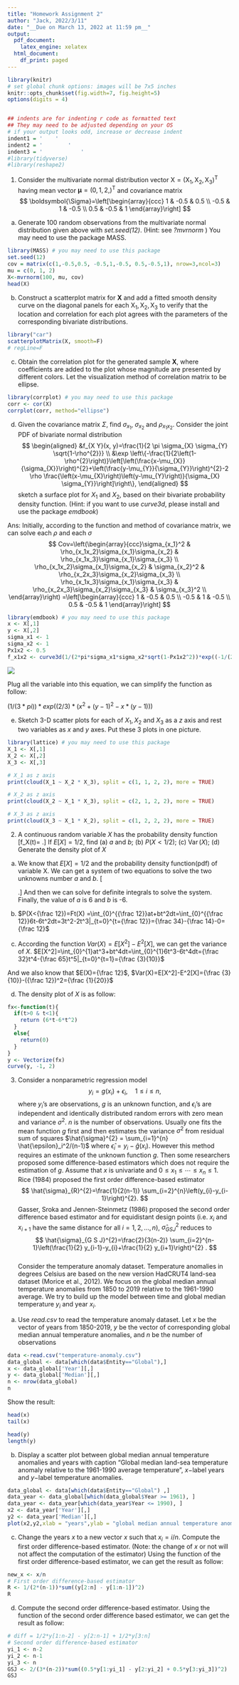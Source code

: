 ```yaml
---
title: "Homework Assignment 2"
author: "Jack, 2022/3/11"
date: "__Due on March 13, 2022 at 11:59 pm__"
output:
  pdf_document:
    latex_engine: xelatex
  html_document:
    df_print: paged
---
```



```r
library(knitr)
# set global chunk options: images will be 7x5 inches
knitr::opts_chunk$set(fig.width=7, fig.height=5)
options(digits = 4)


## indents are for indenting r code as formatted text
## They may need to be adjusted depending on your OS
# if your output looks odd, increase or decrease indent
indent1 = '    '
indent2 = '        '
indent3 = '            '
#library(tidyverse)
#library(reshape2)
```


1. Consider the multivariate normal distribution vector $\mathrm{X}=\left(\mathrm{X}_{1}, \mathrm{X}_{2}, \mathrm{X}_{3}\right)^{\mathrm{T}}$ having mean vector $\boldsymbol{\mu}=(0,1,2,)^{\mathrm{T}}$ and covariance matrix
$$
  \boldsymbol{\Sigma}=\left[\begin{array}{ccc}
                            1 & -0.5 & 0.5 \\
                            -0.5 & 1 & -0.5 \\
                            0.5 & -0.5 & 1
                            \end{array}\right]
$$
    
a) Generate 100 random observations from the multivariate normal distribution given above with _set.seed(12)_. (Hint: see _?mvrnorm_ ) You may need to use the package MASS.
```r
library(MASS) # you may need to use this package 
set.seed(12)
cov = matrix(c(1,-0.5,0.5, -0.5,1,-0.5, 0.5,-0.5,1), nrow=3,ncol=3)
mu = c(0, 1, 2)
X<-mvrnorm(100, mu, cov)
head(X)
```

b) Construct a scatterplot matrix for $\mathbf{X}$ and add a fitted smooth density curve on the diagonal panels for each $\mathrm{X}_{1}, \mathrm{X}_{2}, \mathrm{X}_{3}$ to verify that the location and correlation for each plot agrees with the parameters of the corresponding bivariate distributions.
```r
library("car")
scatterplotMatrix(X, smooth=F)
# regLine=F
```

c) Obtain the correlation plot for the generated sample $\mathbf{X}$, where coefficients are added to the plot whose magnitude are presented by different colors. Let the visualization method of correlation matrix to be ellipse.
```r
library(corrplot) # you may need to use this package 
corr <- cor(X)
corrplot(corr, method="ellipse")
```

    
d) Given the covariance matrix $\Sigma$, find $\sigma_{x_1}$, $\sigma_{x_2}$ and $\rho_{x_1x_2}$. Consider the joint PDF of bivariate normal distribution
$$
  \begin{aligned}
&f_{X Y}(x, y)=\frac{1}{2 \pi \sigma_{X} \sigma_{Y} \sqrt{1-\rho^{2}}} \\
&\exp \left\{-\frac{1}{2\left(1-\rho^{2}\right)}\left[\left(\frac{x-\mu_{X}}{\sigma_{X}}\right)^{2}+\left(\frac{y-\mu_{Y}}{\sigma_{Y}}\right)^{2}-2 \rho \frac{\left(x-\mu_{X}\right)\left(y-\mu_{Y}\right)}{\sigma_{X} \sigma_{Y}}\right]\right\},
\end{aligned}
$$
sketch a surface plot for $X_{1}$ and  $X_{2}$, based on their bivariate probability density function. (Hint: if you want to use _curve3d_, please install and use the package _emdbook_)

Ans: Initially, according to the function and method of covariance matrix, we can solve each $\rho_{}$ and each $\sigma_{}$
$$
Cov=\left(\begin{array}{ccc}\sigma_{x_1}^2 & \rho_{x_1x_2}\sigma_{x_1}\sigma_{x_2} & \rho_{x_1x_3}\sigma_{x_1}\sigma_{x_3} \\
                             \rho_{x_1x_2}\sigma_{x_1}\sigma_{x_2} & \sigma_{x_2}^2 & \rho_{x_2x_3}\sigma_{x_2}\sigma_{x_3} \\
                             \rho_{x_1x_3}\sigma_{x_1}\sigma_{x_3} & \rho_{x_2x_3}\sigma_{x_2}\sigma_{x_3} & \sigma_{x_3}^2 \\ \end{array}\right)
=\left[\begin{array}{ccc}
                         1 & -0.5 & 0.5 \\
                         -0.5 & 1 & -0.5 \\
                         0.5 & -0.5 & 1
                         \end{array}\right]
$$

```r
library(emdbook) # you may need to use this package 
x <- X[,1]
y <- X[,2]
sigma_x1 <- 1
sigma_x2 <- 1
Px1x2 <- 0.5
f_x1x2 <- curve3d(1/(2*pi*sigma_x1*sigma_x2*sqrt(1-Px1x2^2))*exp((-1/(2*(1-Px1x2^2)))*(((x-mu[1])/sigma_x1)^2+((y-mu[2])/sigma_x2)^2-2*Px1x2*((x-mu[1])*(y-mu[2]))/(sigma_x1*sigma_x2))), xlim = 2)
```
![](curve3d.jpg)

Plug all the variable into this equation, we can simplify the function as follow: 

$(1/(3*pi))*exp((2/3)*(x^2+(y-1)^2-x*(y-1)))$


e) Sketch 3-D scatter plots for each of $X_{1}, X_{2}$ and $X_{3}$ as a $z$ axis and rest two variables as $x$ and $y$ axes. Put these 3 plots in one picture.
```r

library(lattice) # you may need to use this package 
X_1 <- X[,1]
X_2 <- X[,2]
X_3 <- X[,3]

# X_1 as z axis
print(cloud(X_1 ~ X_2 * X_3), split = c(1, 1, 2, 2), more = TRUE)

# X_2 as z axis
print(cloud(X_2 ~ X_1 * X_3), split = c(2, 1, 2, 2), more = TRUE)

# X_3 as z axis
print(cloud(X_3 ~ X_1 * X_2), split = c(1, 2, 2, 2), more = TRUE)
```


2. A continuous random variable $X$ has the probability density function \[f_X(t)=\begin{cases} at+bt^2 & 0<t<1\\ 0 & \text{otherwise}
\end{cases}.\] If $E[X]=1/2$, find (a) $a$ and $b$; (b) $P(X<1/2)$; (c) $\operatorname{Var}(X)$; (d) Generate the density plot of $X$
	
(a) We know that $E[X]=1/2$ and the probability density function(pdf) of variable X. We can get a system of two equations to solve the two unknowns number $a$ and $b$. \[\begin{cases} \int_{0}^{1}at+bt^2dt=1\\ \int_{0}^{1}t(at+bt^2)dt={\frac 12} \end{cases}.\] 
And then we can solve for definite integrals to solve the system. Finally, the value of $a$ is 6 and $b$ is -6.

(b) 
$P(X<{\frac 12})=Ft(X) =\int_{0}^{{\frac 12}}at+bt^2dt=\int_{0}^{{\frac 12}}6t-6t^2dt=3t^2-2t^3|_{t=0}^{t={\frac 12}}={\frac 34}-{\frac 14}-0={\frac 12}$

(c)
According the function $Var(X)=E[X^2]-E^2[X]$, we can get the variance of $X$.
$E[X^2]=\int_{0}^{1}at^3+bt^4dt=\int_{0}^{1}6t^3-6t^4dt={\frac 32}t^4-{\frac 65}t^5|_{t=0}^{t=1}={\frac {3}{10}}$

And we also know that $E(X)={\frac 12}$, $Var(X)=E[X^2]-E^2[X]={\frac {3}{10}}-({\frac 12})^2={\frac {1}{20}}$

(d)
The density plot of $X$ is as follow:
```r
fx<-function(t){
  if(t>0 & t<1){
    return (6*t-6*t^2)
  }
  else{
    return(0)
  }
}
y <- Vectorize(fx)
curve(y, -1, 2)

```

3. Consider a nonparametric regression model
$$
y_{i}=g\left(x_{i}\right)+\epsilon_{i}, \quad 1 \leq i \leq n,
$$
where $y_{i}$'s are observations, $g$ is an unknown function, and $\epsilon_{i}$'s are independent and identically distributed random errors with zero mean and variance $\sigma^{2}$. $n$ is the number of observations. Usually one fits the mean function $g$ first and then estimates the variance $\sigma^{2}$ from residual sum of squares $\hat{\sigma}^{2} = \sum_{i=1}^{n} \hat{\epsilon}_i^2/(n-1)$ where $\hat{\epsilon}_i = y_i - \hat{g}(x_i)$. However this method requires an estimate of the unknown function $g$. 
Then some researchers proposed some difference-based estimators which does not require the estimation of $g$. Assume that $x$ is univariate and $0 \leq x_{1} \leq \cdots \leq x_{n} \leq 1 .$ Rice (1984) proposed the first order difference-based estimator
$$
\hat{\sigma}_{R}^{2}=\frac{1}{2(n-1)} \sum_{i=2}^{n}\left(y_{i}-y_{i-1}\right)^{2}.
$$
Gasser, Sroka and Jennen-Steinmetz (1986) proposed the second order difference based estimator and for equidistant design points (i.e. $x_i$ and $x_{i+1}$ have the same distance for all $i=1,2,\dots, n$), $\hat{\sigma}_{G S J}^{2}$ reduces to
$$
\hat{\sigma}_{G S J}^{2}=\frac{2}{3(n-2)} \sum_{i=2}^{n-1}\left(\frac{1}{2} y_{i-1}-y_{i}+\frac{1}{2} y_{i+1}\right)^{2} .
$$    
Consider the temperature anomaly dataset. Temperature anomalies in degrees Celsius are based on the new version HadCRUT4 land-sea dataset (Morice et al., 2012). We focus on the global median annual temperature anomalies from 1850 to 2019 relative to the 1961-1990 average. 
We try to build up the model between time and 
global median temperature $y_i$ and year $x_i$.  
    
(a) Use _read.csv_ to read the temperature anomaly dataset. Let $x$ be the vector of years from 1850-2019, $y$ be the vector of corresponding global median annual temperature anomalies, and $n$ be the number of observations
```r
data <-read.csv("temperature-anomaly.csv")
data_global <- data[which(data$Entity=="Global"),]
x <- data_global['Year'][,]
y <- data_global['Median'][,]
n <- nrow(data_global)
n
```
Show the result:
```r
head(x)
tail(x)
```
```r
head(y)
length(y)
```

(b) Display a scatter plot between global median annual temperature anomalies and years with caption "Global median land-sea temperature anomaly relative to the 1961-1990 average temperature", $x-$label years and $y-$label temperature anomalies.

```r
data_global <- data[which(data$Entity=="Global") ,]
data_year <- data_global[which(data_global$Year >= 1961), ]
data_year <- data_year[which(data_year$Year <= 1990), ]
x2 <- data_year['Year'][,]
y2 <- data_year['Median'][,]
plot(x2,y2,xlab = "years",ylab = "global median annual temperature anomalies",main = "Global median land-sea temperature anomaly relative to the 1961-1990 average temperature", cex.main=0.85)
```

(c) Change the years $x$ to a new vector $x$ such that $x_i = i/n$. Compute the first order difference-based estimator. (Note: the change of $x$ or not will not affect the computation of the estimator)
Using the function of the first order difference-based estimator, we can get the result as follow: 
```r
new_x <- x/n
# First order difference-based estimator
R <- 1/(2*(n-1))*sum((y[2:n] - y[1:n-1])^2)
R
```

(d) Compute the second order difference-based estimator.
Using the function of the second order difference based estimator, we can get the result as follow: 
```r
# diff = 1/2*y[1:n-2] - y[2:n-1] + 1/2*y[3:n]
# Second order difference-based estimator
yi_1 <- n-2
yi_2 <- n-1
yi_3 <- n
GSJ <- 2/(3*(n-2))*sum((0.5*y[1:yi_1] - y[2:yi_2] + 0.5*y[3:yi_3])^2)
GSJ
```    
    
 